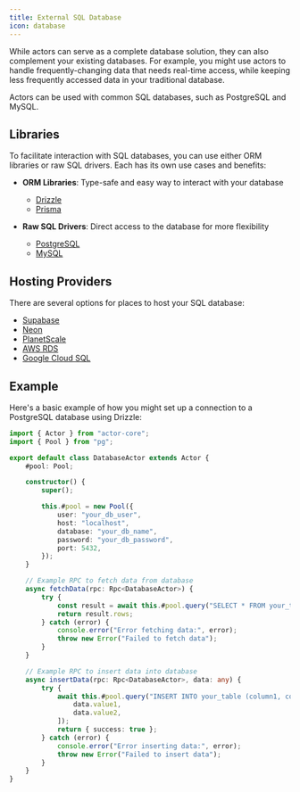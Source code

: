 ```yaml
---
title: External SQL Database
icon: database
---
```


While actors can serve as a complete database solution, they can also complement your existing databases. For example, you might use actors to handle frequently-changing data that needs real-time access, while keeping less frequently accessed data in your traditional database.

Actors can be used with common SQL databases, such as PostgreSQL and MySQL.

## Libraries

To facilitate interaction with SQL databases, you can use either ORM libraries or raw SQL drivers. Each has its own use cases and benefits:

-   **ORM Libraries**: Type-safe and easy way to interact with your database

    -   [Drizzle](https://orm.drizzle.team/)
    -   [Prisma](https://www.prisma.io/)

-   **Raw SQL Drivers**: Direct access to the database for more flexibility

    -   [PostgreSQL](https://node-postgres.com/)
    -   [MySQL](https://github.com/mysqljs/mysql)

## Hosting Providers

There are several options for places to host your SQL database:

-   [Supabase](https://supabase.com/)
-   [Neon](https://neon.tech/)
-   [PlanetScale](https://planetscale.com/)
-   [AWS RDS](https://aws.amazon.com/rds/)
-   [Google Cloud SQL](https://cloud.google.com/sql)

## Example

Here's a basic example of how you might set up a connection to a PostgreSQL database using Drizzle:

```typescript {{ "title": "actor.ts" }}
import { Actor } from "actor-core";
import { Pool } from "pg";

export default class DatabaseActor extends Actor {
	#pool: Pool;

	constructor() {
		super();

		this.#pool = new Pool({
			user: "your_db_user",
			host: "localhost",
			database: "your_db_name",
			password: "your_db_password",
			port: 5432,
		});
	}

	// Example RPC to fetch data from database
	async fetchData(rpc: Rpc<DatabaseActor>) {
		try {
			const result = await this.#pool.query("SELECT * FROM your_table");
			return result.rows;
		} catch (error) {
			console.error("Error fetching data:", error);
			throw new Error("Failed to fetch data");
		}
	}

	// Example RPC to insert data into database
	async insertData(rpc: Rpc<DatabaseActor>, data: any) {
		try {
			await this.#pool.query("INSERT INTO your_table (column1, column2) VALUES ($1, $2)", [
				data.value1,
				data.value2,
			]);
			return { success: true };
		} catch (error) {
			console.error("Error inserting data:", error);
			throw new Error("Failed to insert data");
		}
	}
}
```
